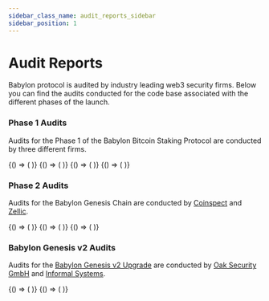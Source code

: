 ```yaml
---
sidebar_class_name: audit_reports_sidebar
sidebar_position: 1
---
```




# Audit Reports

Babylon protocol is audited by industry leading web3 security firms.
Below you can find the audits conducted for the code base associated with
the different phases of the launch. 

### Phase 1 Audits

Audits for the Phase 1 of the Babylon Bitcoin Staking Protocol are conducted by three different firms.

<CardSection id="Babylon Security Audit Reports">
  <BrowserOnly>
    {() => (
      <Card
        title="Coinspect Phase-1 Audit Report"
        to={new URL('/assets/files/coinspect-phase1-audit.pdf', window.location.origin).href}
        description="Coinspect Source Code Audit - Phase 1 (June 2024)"
        target="_blank"
        rel="noopener noreferrer"
      />
    )}
  </BrowserOnly>
  <BrowserOnly>
    {() => (
      <Card
        title="Coinspect Phase-1 Incremental Audit Report"
        to={new URL('/assets/files/coinspect-phase1-audit-incremental.pdf', window.location.origin).href}
        description="Zellic Source Code Audit - Phase 1 Cap-3 updates (October 2024)"
        target="_blank"
        rel="noopener noreferrer"
      />
    )}
  </BrowserOnly>
  <BrowserOnly>
    {() => (
      <Card
        title="Zellic Phase-1 Audit Report"
        to={new URL('/assets/files/zellic-phase1-audit.pdf', window.location.origin).href}
        description="Zellic Source Code Audit - Phase 1 (June 2024)"
        target="_blank"
        rel="noopener noreferrer"
      />
    )}
  </BrowserOnly>
  <BrowserOnly>
    {() => (
      <Card
        title="Cantina"
        to={new URL('/assets/files/cantina-phase1-competition.pdf', window.location.origin).href}
        description="Sherlock Source Code Security Competition - Phase 1 (June 2024)"
        target="_blank"
        rel="noopener noreferrer"
      />
    )}
  </BrowserOnly>
</CardSection>

### Phase 2 Audits

Audits for the Babylon Genesis Chain are conducted by [Coinspect](https://www.coinspect.io/) and [Zellic](https://zellic.io/).

<CardSection id="Babylon Security Audit Reports">
  <BrowserOnly>
    {() => (
      <Card
        title="Coinspect Phase 2 Audit Report"
        to={new URL('/assets/files/coinspect_babylon_phase_2_audit_2025_03.pdf', window.location.origin).href}
        description="Coinspect Babylon Genesis Chain Audit (March 2025)"
        target="_blank"
        rel="noopener noreferrer"
      />
    )}
  </BrowserOnly>
  <BrowserOnly>
    {() => (
      <Card
        title="Zellic Babylon Genesis Audit Report"
        to={new URL('/assets/files/zellic_babylon_genesis_chain_audit_2025_03.pdf', window.location.origin).href}
        description="Zellic Babylon Genesis Chain Audit (March 2025)"
        target="_blank"
        rel="noopener noreferrer"
      />
    )}
  </BrowserOnly>
  <BrowserOnly>
    {() => (
      <Card
        title="Sherlock Security Review for Babylon"
        to={new URL('/assets/files/sherlock_security_revivew_for_babylon_2025_03.pdf', window.location.origin).href}
        description="Sherlock Babylon Babylon Genesis Chain Audit (March 2025)"
        target="_blank"
        rel="noopener noreferrer"
      />
    )}
  </BrowserOnly>
</CardSection>

### Babylon Genesis v2 Audits

Audits for the [Babylon Genesis v2 Upgrade](https://babylonlabs.io/blog/babylon-genesis-v2-upgrade) are conducted by [Oak Security GmbH](https://oaksecurity.io/) and [Informal Systems](https://informal.systems/).

<CardSection id="Babylon Security Audit Reports">
  <BrowserOnly>
    {() => (
      <Card
        title="Oak Security GmbH Audit Report"
        to={new URL('/assets/files/oak_security_gmbh_genesis_v2_audit-2025_06.pdf', window.location.origin).href}
        description="Oak Security GmbH Babylon Genesis v2 Upgrade Audit Report (June 2025)"
        target="_blank"
        rel="noopener noreferrer"
      />
    )}
  </BrowserOnly>
  <BrowserOnly>
    {() => (
      <Card
        title="Genesis v2 Upgrade Audit Report"
        to={new URL('/assets/files/informal_system_genesis_v2_audit_2025-06.pdf', window.location.origin).href}
        description="Informal Systems  Babylon Genesis v2 Upgrade Audit Report (June 2025)"
        target="_blank"
        rel="noopener noreferrer"
      />
    )}
  </BrowserOnly>
</CardSection>
